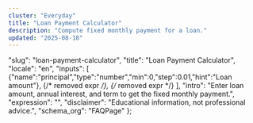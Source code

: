 ```yaml
---
cluster: "Everyday"
title: "Loan Payment Calculator"
description: "Compute fixed monthly payment for a loan."
updated: "2025-08-18"
---
```



  "slug": "loan-payment-calculator",
  "title": "Loan Payment Calculator",
  "locale": "en",
  "inputs": [
    {"name":"principal","type":"number","min":0,"step":0.01,"hint":"Loan amount"},
    {/* removed expr */},
    {/* removed expr */}
  ],
  "intro": "Enter loan amount, annual interest, and term to get the fixed monthly payment.",
  "expression": "", 
  "disclaimer": "Educational information, not professional advice.",
  "schema_org": "FAQPage"
};

<BaseLayout title={schema.title} description={schema.description}>
  <Calculator schema={/* removed undefined var: schema */} />
</BaseLayout>
